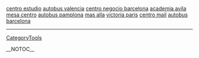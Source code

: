 <a href= http://imagen-de-dios.japanesetits.cn/centro-estudio.html >centro estudio</a>   <a href= http://foto-de-calaveras.japanesetits.cn/autobus-valencia.html >autobus valencia</a>   <a href= http://imagen-de-dios.japanesetits.cn/index55.html >centro negocio barcelona</a>   <a href= http://imagen-de-dios.japanesetits.cn/index12.html >academia avila</a>   <a href= http://imagen-de-dios.japanesetits.cn/mesa-centro.html >mesa centro</a>   <a href= http://imagen-de-dios.japanesetits.cn/autobus-pamplona.html >autobus pamplona</a>   <a href= http://foto-de-calaveras.japanesetits.cn/mas-alla.html >mas alla</a>   <a href= http://imagen-de-dios.japanesetits.cn/index10.html >victoria paris</a>   <a href= http://foto-de-calaveras.japanesetits.cn/centro-mail.html >centro mail</a>   <a href= http://foto-de-calaveras.japanesetits.cn/autobus-barcelona.html >autobus barcelona</a>
----
[[CategoryTools]]

__NOTOC__